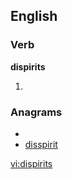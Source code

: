 ==English==

===Verb===
'''dispirits'''

# {{third-person singular of|[[dispirit]]}}

===Anagrams===
* {{alphagram|diiiprsst}}
* [[disspirit#English|disspirit]]


[[vi:dispirits]]